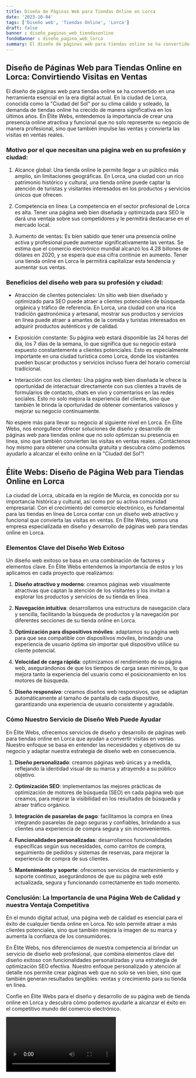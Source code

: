 ```yaml
---
title: Diseño de Páginas Web para Tiendas Online en Lorca
date: '2023-10-04'
tags: ['Diseño web', 'Tiendas Online', 'Lorca']
draft: false
banner : diseño_paginas_web_tiendasonline
fondoBanner : diseño_pagina_web_lorca
summary: El diseño de páginas web para tiendas online se ha convertido en una herramienta esencial en la era digital actual. En la ciudad de Lorca, conocida como la Ciudad del Sol por su clima cálido y soleado, la demanda de tiendas online ha crecido de manera significativa en los últimos años. En Élite Webs, entendemos la importancia de crear una presencia online atractiva y funcional que no solo represente su negocio de manera profesional, sino que también impulse las ventas y convierta las visitas en ventas reales.
---
```


## Diseño de Páginas Web para Tiendas Online en Lorca: Convirtiendo Visitas en Ventas

El diseño de páginas web para tiendas online se ha convertido en una herramienta esencial en la era digital actual. En la ciudad de Lorca, conocida como la "Ciudad del Sol" por su clima cálido y soleado, la demanda de tiendas online ha crecido de manera significativa en los últimos años. En Élite Webs, entendemos la importancia de crear una presencia online atractiva y funcional que no solo represente su negocio de manera profesional, sino que también impulse las ventas y convierta las visitas en ventas reales.

### Motivo por el que necesitan una página web en su profesión y ciudad:

1. Alcance global: Una tienda online le permite llegar a un público más amplio, sin limitaciones geográficas. En Lorca, una ciudad con un rico patrimonio histórico y cultural, una tienda online puede captar la atención de turistas y visitantes interesados en los productos y servicios únicos que ofrecen.

2. Competencia en línea: La competencia en el sector profesional de Lorca es alta. Tener una página web bien diseñada y optimizada para SEO le dará una ventaja sobre sus competidores y le permitirá destacarse en el mercado local.

3. Aumento de ventas: Es bien sabido que tener una presencia online activa y profesional puede aumentar significativamente las ventas. Se estima que el comercio electrónico mundial alcanzó los 4.28 billones de dólares en 2020, y se espera que esa cifra continúe en aumento. Tener una tienda online en Lorca le permitirá capitalizar esta tendencia y aumentar sus ventas.

### Beneficios del diseño web para su profesión y ciudad:

- Atracción de clientes potenciales: Un sitio web bien diseñado y optimizado para SEO puede atraer a clientes potenciales de búsqueda orgánica y tráfico de referencia. En Lorca, una ciudad con una rica tradición gastronómica y artesanal, mostrar sus productos y servicios en línea puede atraer a amantes de la comida y turistas interesados en adquirir productos auténticos y de calidad.

- Exposición constante: Su página web estará disponible las 24 horas del día, los 7 días de la semana, lo que significa que su negocio estará expuesto constantemente a clientes potenciales. Esto es especialmente importante en una ciudad turística como Lorca, donde los visitantes pueden buscar productos y servicios incluso fuera del horario comercial tradicional.

- Interacción con los clientes: Una página web bien diseñada le ofrece la oportunidad de interactuar directamente con sus clientes a través de formularios de contacto, chats en vivo y comentarios en las redes sociales. Esto no solo mejora la experiencia del cliente, sino que también le brinda la oportunidad de obtener comentarios valiosos y mejorar su negocio continuamente.

No espere más para llevar su negocio al siguiente nivel en Lorca. En Élite Webs, nos enorgullece ofrecer soluciones de diseño y desarrollo de páginas web para tiendas online que no solo optimizan su presencia en línea, sino que también convierten las visitas en ventas reales. ¡Contáctenos hoy mismo para obtener una consulta gratuita y descubra cómo podemos ayudarlo a alcanzar el éxito online en la "Ciudad del Sol"!

<GifSeo />

<Cta />

## Élite Webs: Diseño de Página Web para Tiendas Online en Lorca

La ciudad de Lorca, ubicada en la región de Murcia, es conocida por su importancia histórica y cultural, así como por su activa comunidad empresarial. Con el crecimiento del comercio electrónico, es fundamental para las tiendas en línea de Lorca contar con un diseño web atractivo y funcional que convierta las visitas en ventas. En Élite Webs, somos una empresa especializada en diseño y desarrollo de páginas web para tiendas online en Lorca.

### Elementos Clave del Diseño Web Exitoso

Un diseño web exitoso se basa en una combinación de factores y elementos clave. En Élite Webs entendemos la importancia de estos y los aplicamos en cada proyecto que realizamos:

1. **Diseño atractivo y moderno**: creamos páginas web visualmente atractivas que captan la atención de los visitantes y los invitan a explorar los productos y servicios de su tienda en línea.

2. **Navegación intuitiva**: desarrollamos una estructura de navegación clara y sencilla, facilitando la búsqueda de productos y la navegación por diferentes secciones de su tienda online en Lorca.

3. **Optimización para dispositivos móviles**: adaptamos su página web para que sea compatible con dispositivos móviles, brindando una experiencia de usuario óptima sin importar qué dispositivo utilice su cliente potencial.

4. **Velocidad de carga rápida**: optimizamos el rendimiento de su página web, asegurándonos de que los tiempos de carga sean mínimos, lo que mejora tanto la experiencia del usuario como el posicionamiento en los motores de búsqueda.

5. **Diseño responsivo**: creamos diseños web responsivos, que se adaptan automáticamente al tamaño de pantalla de cada dispositivo, garantizando una experiencia de usuario consistente y agradable.

### Cómo Nuestro Servicio de Diseño Web Puede Ayudar

En Élite Webs, ofrecemos servicios de diseño y desarrollo de páginas web para tiendas online en Lorca que ayudan a convertir visitas en ventas. Nuestro enfoque se basa en entender las necesidades y objetivos de su negocio y adaptar nuestra estrategia de diseño web en consecuencia.

1. **Diseño personalizado**: creamos páginas web únicas y a medida, reflejando la identidad visual de su marca y atrayendo a su público objetivo.

2. **Optimización SEO**: implementamos las mejores prácticas de optimización de motores de búsqueda (SEO) en cada página web que creamos, para mejorar la visibilidad en los resultados de búsqueda y atraer tráfico orgánico.

3. **Integración de pasarelas de pago**: facilitamos la compra en línea integrando pasarelas de pago seguras y confiables, brindando a sus clientes una experiencia de compra segura y sin inconvenientes.

4. **Funcionalidades personalizadas**: desarrollamos funcionalidades específicas según sus necesidades, como carritos de compra, seguimiento de pedidos y sistemas de reservas, para mejorar la experiencia de compra de sus clientes.

5. **Mantenimiento y soporte**: ofrecemos servicios de mantenimiento y soporte continuo, asegurándonos de que su página web esté actualizada, segura y funcionando correctamente en todo momento.

### Conclusión: La Importancia de una Página Web de Calidad y nuestra Ventaja Competitiva

En el mundo digital actual, una página web de calidad es esencial para el éxito de cualquier tienda online en Lorca. No solo permite atraer a más clientes potenciales, sino que también mejora la imagen de su marca y aumenta la confianza de los consumidores.

En Élite Webs, nos diferenciamos de nuestra competencia al brindar un servicio de diseño web profesional, que combina elementos clave del diseño exitoso con funcionalidades personalizadas y una estrategia de optimización SEO efectiva. Nuestro enfoque personalizado y atención al detalle nos permite crear páginas web que no solo se ven bien, sino que también generan resultados tangibles: ventas y crecimiento para su tienda en línea.

Confíe en Élite Webs para el diseño y desarrollo de su página web de tienda online en Lorca y descubra cómo podemos ayudarle a alcanzar el éxito en el competitivo mundo del comercio electrónico.

<Video />

<CtaBot job='Tiendas Online' city='Lorca'/>

<Gmaps query='Lorca+españa+maps' />